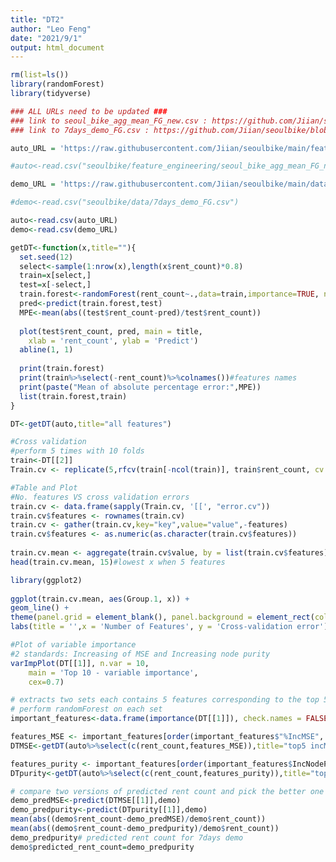 ---
title: "DT2"
author: "Leo Feng"
date: "2021/9/1"
output: html_document
---
```{r}
rm(list=ls())
library(randomForest)
library(tidyverse)

### ALL URLs need to be updated ###
### link to seoul_bike_agg_mean_FG_new.csv : https://github.com/Jiian/seoulbike/blob/main/feature_engineering/seoul_bike_agg_mean_FG_new.csv  ###
### link to 7days_demo_FG.csv : https://github.com/Jiian/seoulbike/blob/main/data/7days_demo_FG.csv  ###

auto_URL = 'https://raw.githubusercontent.com/Jiian/seoulbike/main/feature_engineering/seoul_bike_agg_mean_FG_new.csv?token=AVLOXCIPP7GV5E5GR6IZ5M3BHMX3G'

#auto<-read.csv("seoulbike/feature_engineering/seoul_bike_agg_mean_FG_new.csv")

demo_URL = 'https://raw.githubusercontent.com/Jiian/seoulbike/main/data/7days_demo_FG.csv?token=AVLOXCLERTILKVGOFV4JX2LBHMX4E'

#demo<-read.csv("seoulbike/data/7days_demo_FG.csv")

auto<-read.csv(auto_URL)
demo<-read.csv(demo_URL)
```

```{r}
getDT<-function(x,title=""){
  set.seed(12)
  select<-sample(1:nrow(x),length(x$rent_count)*0.8)
  train=x[select,]
  test=x[-select,]
  train.forest<-randomForest(rent_count~.,data=train,importance=TRUE, ntree=100)
  pred<-predict(train.forest,test)
  MPE<-mean(abs((test$rent_count-pred)/test$rent_count))
  
  plot(test$rent_count, pred, main = title,
    xlab = 'rent_count', ylab = 'Predict')
  abline(1, 1)
  
  print(train.forest)
  print(train%>%select(-rent_count)%>%colnames())#features names
  print(paste("Mean of absolute percentage error:",MPE))
  list(train.forest,train)
}

DT<-getDT(auto,title="all features")

```

```{r}
#Cross validation
#perform 5 times with 10 folds
train<-DT[[2]]
Train.cv <- replicate(5,rfcv(train[-ncol(train)], train$rent_count, cv.fold = 10, step=1.5),simplify = FALSE)

#Table and Plot 
#No. features VS cross validation errors 
train.cv <- data.frame(sapply(Train.cv, '[[', "error.cv"))
train.cv$features <- rownames(train.cv)
train.cv <- gather(train.cv,key="key",value="value",-features)
train.cv$features <- as.numeric(as.character(train.cv$features))
 
train.cv.mean <- aggregate(train.cv$value, by = list(train.cv$features), FUN = mean)
head(train.cv.mean, 15)#lowest x when 5 features

library(ggplot2)
 
ggplot(train.cv.mean, aes(Group.1, x)) +
geom_line() +
theme(panel.grid = element_blank(), panel.background = element_rect(color = 'black', fill = 'transparent')) +
labs(title = '',x = 'Number of Features', y = 'Cross-validation error')
```
```{r}
#Plot of variable importance
#2 standards: Increasing of MSE and Increasing node purity
varImpPlot(DT[[1]], n.var = 10,
    main = 'Top 10 - variable importance',
    cex=0.7)
```
```{r}
# extracts two sets each contains 5 features corresponding to the top 5 increasing MSE and increasing node purity
# perform randomForest on each set
important_features<-data.frame(importance(DT[[1]]), check.names = FALSE)

features_MSE <- important_features[order(important_features$"%IncMSE", decreasing = TRUE), ][c(1:5),]%>%rownames()
DTMSE<-getDT(auto%>%select(c(rent_count,features_MSE)),title="top5 incMSE")

features_purity <- important_features[order(important_features$IncNodePurity, decreasing = TRUE), ][c(1:5),]%>%rownames()
DTpurity<-getDT(auto%>%select(c(rent_count,features_purity)),title="top5 incnodepurity")

```
```{r}
# compare two versions of predicted rent count and pick the better one
demo_predMSE<-predict(DTMSE[[1]],demo)
demo_predpurity<-predict(DTpurity[[1]],demo)
mean(abs((demo$rent_count-demo_predMSE)/demo$rent_count))
mean(abs((demo$rent_count-demo_predpurity)/demo$rent_count))
demo_predpurity# predicted rent count for 7days demo
demo$predicted_rent_count=demo_predpurity
```



